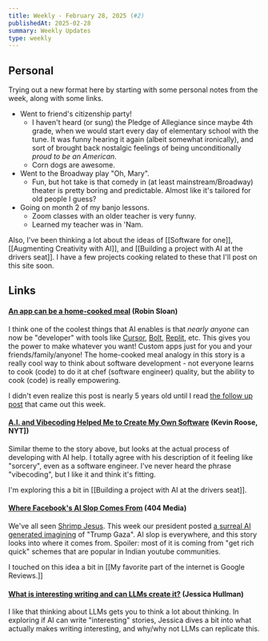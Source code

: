 ```yaml
---
title: Weekly - February 28, 2025 (#2)
publishedAt: 2025-02-28
summary: Weekly Updates
type: weekly
---
```


## Personal

Trying out a new format here by starting with some personal notes from the week, along with some links.

- Went to friend's citizenship party!
	- I haven't heard (or sung) the Pledge of Allegiance since maybe 4th grade, when we would start every day of elementary school with the tune. It was funny hearing it again (albeit somewhat ironically), and sort of brought back nostalgic feelings of being unconditionally *proud to be an American*.
	- Corn dogs are awesome.
- Went to the Broadway play "Oh, Mary".
	- Fun, but hot take is that comedy in (at least mainstream/Broadway) theater is pretty boring and predictable. Almost like it's tailored for old people I guess? 
- Going on month 2 of my banjo lessons.
	- Zoom classes with an older teacher is very funny.
	- Learned my teacher was in 'Nam.

Also, I've been thinking a lot about the ideas of [[Software for one]], [[Augmenting Creativity with AI]], and [[Building a project with AI at the drivers seat]]. I have a few projects cooking related to these that I'll post on this site soon.

## Links

#### [An app can be a home-cooked meal](https://www.robinsloan.com/notes/home-cooked-app/) (Robin Sloan)

I think one of the coolest things that AI enables is that *nearly anyone* can now be "developer" with tools like [Cursor](https://www.cursor.com/), [Bolt](https://bolt.new/), [Replit](https://replit.com/), etc. This gives you the power to make whatever you want! Custom apps just for you and your friends/family/anyone! The home-cooked meal analogy in this story is a really cool way to think about software development - not everyone learns to cook (code) to do it at chef (software engineer) quality, but the ability to cook (code) is really empowering. 

I didn't even realize this post is nearly 5 years old until I read [the follow up post](https://www.robinsloan.com/lab/five-years-of-home-cooked-apps/) that came out this week.

#### [A.I. and Vibecoding Helped Me to Create My Own Software](https://www.nytimes.com/2025/02/27/technology/personaltech/vibecoding-ai-software-programming.html?unlocked_article_code=1.0E4.ERlm.JDWcgxGZuhZ5&smid=url-share) (Kevin Roose, NYT])

Similar theme to the story above, but looks at the actual process of developing with AI help. I totally agree with his description of it feeling like "sorcery", even as a software engineer. I've never heard the phrase "vibecoding", but I like it and think it's fitting.

I'm exploring this a bit in [[Building a project with AI at the drivers seat]].

#### [Where Facebook's AI Slop Comes From](https://www.404media.co/where-facebooks-ai-slop-comes-from/) (404 Media)

We've all seen [Shrimp Jesus](https://www.forbes.com/sites/danidiplacido/2024/04/28/facebooks-surreal-shrimp-jesus-trend-explained/). This week our president posted [a surreal AI generated imagining](https://www.npr.org/2025/02/26/nx-s1-5309695/trump-gaza-video) of "Trump Gaza". AI slop is everywhere, and this story looks into where it comes from. Spoiler: most of it is coming from "get rich quick" schemes that are popular in Indian youtube communities.

I touched on this idea a bit in [[My favorite part of the internet is Google Reviews.]]

#### [What is interesting writing and can LLMs create it?](https://statmodeling.stat.columbia.edu/2025/02/25/what-is-interesting-writing-and-can-llms-create-it/) (Jessica Hullman)

I like that thinking about LLMs gets you to think a lot about thinking. In exploring if AI can write "interesting" stories, Jessica dives a bit into what actually makes writing interesting, and why/why not LLMs can replicate this.
